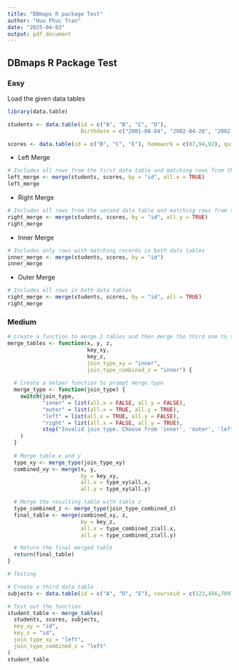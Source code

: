 ---
title: "DBmaps R package Test"
author: "Huu Phuc Tran"
date: "2025-04-03"
output: pdf_document
---
## DBmaps R Package Test
### Easy

Load the given data tables
```{r}
library(data.table)

students <- data.table(id = c("A", "B", "C", "D"), 
                       Birthdate = c("2001-08-04", "2002-04-28", "2002-06-13", "2002-02-09"))

scores <- data.table(id = c("B", "C", "E"), homework = c(87,94,92), quiz = c(91, 90, 87))
```

* Left Merge
```{r}
# Includes all rows from the first data table and matching rows from the second
left_merge <- merge(students, scores, by = "id", all.x = TRUE)
left_merge
```
* Right Merge
```{r}
# Includes all rows from the second data table and matching rows from the first
right_merge <- merge(students, scores, by = "id", all.y = TRUE)
right_merge
```

* Inner Merge
```{r}
# Includes only rows with matching records in both data tables
inner_merge <- merge(students, scores, by = "id")
inner_merge
```

* Outer Merge
```{r}
# Includes all rows in both data tables
right_merge <- merge(students, scores, by = "id", all = TRUE)
right_merge
```

### Medium
```{r}
# Create a function to merge 2 tables and then merge the third one to the combined table
merge_tables <- function(x, y, z, 
                         key_xy, 
                         key_z, 
                         join_type_xy = "inner", 
                         join_type_combined_z = "inner") {
  
  # Create a helper function to prompt merge type
  merge_type <- function(join_type) {
    switch(join_type,
           "inner" = list(all.x = FALSE, all.y = FALSE),
           "outer" = list(all.x = TRUE, all.y = TRUE),
           "left" = list(all.x = TRUE, all.y = FALSE),
           "right" = list(all.x = FALSE, all.y = TRUE),
           stop("Invalid join type. Choose from 'inner', 'outer', 'left', or 'right'.")
    )
  }
  
  # Merge table x and y
  type_xy <- merge_type(join_type_xy)
  combined_xy <- merge(x, y, 
                       by = key_xy, 
                       all.x = type_xy$all.x, 
                       all.y = type_xy$all.y)

  # Merge the resulting table with table z
  type_combined_z <- merge_type(join_type_combined_z)
  final_table <- merge(combined_xy, z, 
                       by = key_z, 
                       all.x = type_combined_z$all.x, 
                       all.y = type_combined_z$all.y)

  # Return the final merged table
  return(final_table)
}

# Testing

# Create a third data table
subjects <- data.table(id = c("A", "D", "E"), courseid = c(123,456,789))

# Test out the function
student_table <- merge_tables(
  students, scores, subjects,
  key_xy = "id", 
  key_z = "id",
  join_type_xy = "left",
  join_type_combined_z = "left"
)
student_table
```





